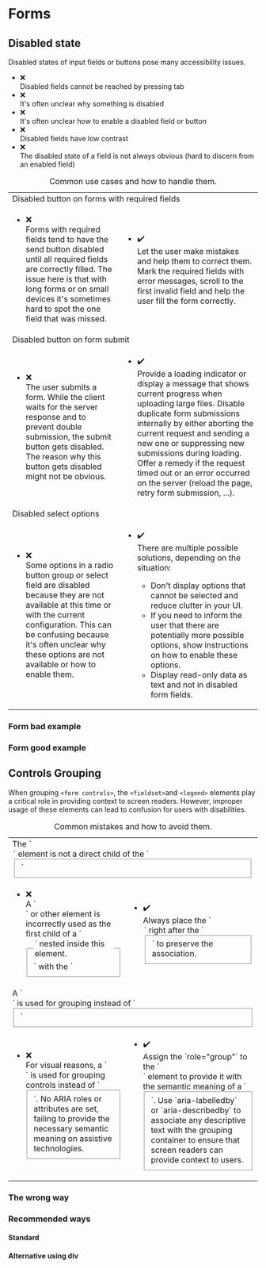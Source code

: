 
<Meta of={FormsStories} />

# Forms

## Disabled state

Disabled states of input fields or buttons pose many accessibility issues.

<ul class="list-unstyled ms-regular">
  <li class="d-flex gap-mini">
    <div>❌</div>
    <div>Disabled fields cannot be reached by pressing tab</div>
  </li>
  <li class="d-flex gap-mini">
    <div>❌</div>
    <div>It's often unclear why something is disabled</div>
  </li>
  <li class="d-flex gap-mini">
    <div>❌</div>
    <div>It's often unclear how to enable a disabled field or button</div>
  </li>
  <li class="d-flex gap-mini">
    <div>❌</div>
    <div>Disabled fields have low contrast</div>
  </li>
  <li class="d-flex gap-mini">
    <div>❌</div>
    <div>
      The disabled state of a field is not always obvious (hard to discern from an enabled field)
    </div>
  </li>
</ul>

<div class="table-responsive">
  <table class="table caption-top">
    <caption>Common use cases and how to handle them.</caption>
    <colgroup>
      <col style={{ width: '50%' }} />
      <col style={{ width: '50%' }} />
    </colgroup>
    <tbody>
      <tr>
        <td colSpan="2" class="fw-bold">
          Disabled button on forms with required fields
        </td>
      </tr>
      <tr>
        <td>
          <ul class="list-unstyled">
            <li class="d-flex gap-mini">
              <div>❌</div>
              <div>
                Forms with required fields tend to have the send button disabled until all required
                fields are correctly filled. The issue here is that with long forms or on small
                devices it's sometimes hard to spot the one field that was missed.
              </div>
            </li>
          </ul>
        </td>
        <td>
          <ul class="list-unstyled">
            <li class="d-flex gap-mini">
              <div>✔️</div>
              <div>
                Let the user make mistakes and help them to correct them. Mark the required fields
                with error messages, scroll to the first invalid field and help the user fill the
                form correctly.
              </div>
            </li>
          </ul>
        </td>
      </tr>
      <tr>
        <td colSpan="2" class="fw-bold">
          Disabled button on form submit
        </td>
      </tr>
      <tr>
        <td>
          <ul class="list-unstyled">
            <li class="d-flex gap-mini">
              <div>❌</div>
              <div>
                The user submits a form. While the client waits for the server response and to
                prevent double submission, the submit button gets disabled. The reason why this
                button gets disabled might not be obvious.
              </div>
            </li>
          </ul>
        </td>
        <td>
          <ul class="list-unstyled">
            <li class="d-flex gap-mini">
              <div>✔️</div>
              <div>
                Provide a loading indicator or display a message that shows current progress when
                uploading large files. Disable duplicate form submissions internally by either
                aborting the current request and sending a new one or suppressing new submissions
                during loading. Offer a remedy if the request timed out or an error occurred on the
                server (reload the page, retry form submission, ...).
              </div>
            </li>
          </ul>
        </td>
      </tr>
      <tr>
        <td colSpan="2" class="fw-bold">
          Disabled select options
        </td>
      </tr>
      <tr>
        <td>
          <ul class="list-unstyled">
            <li class="d-flex gap-mini">
              <div>❌</div>
              <div>
                Some options in a radio button group or select field are disabled because they are
                not available at this time or with the current configuration. This can be confusing
                because it's often unclear why these options are not available or how to enable
                them.
              </div>
            </li>
          </ul>
        </td>
        <td>
          <ul class="list-unstyled">
            <li class="d-flex gap-mini">
              <div>✔️</div>
              <div>
                There are multiple possible solutions, depending on the situation:
                <ul>
                  <li>
                    Don't display options that cannot be selected and reduce clutter in your UI.
                  </li>
                  <li>
                    If you need to inform the user that there are potentially more possible options,
                    show instructions on how to enable these options.
                  </li>
                  <li>Display read-only data as text and not in disabled form fields.</li>
                </ul>
              </div>
            </li>
          </ul>
        </td>
      </tr>
    </tbody>
  </table>
</div>

### Form bad example

<Canvas of={FormsStories.FormBadExample} />

### Form good example

<Canvas of={FormsStories.FormGoodExample} />

## Controls Grouping

When grouping `<form controls>`, the `<fieldset>`and `<legend>` elements play a critical role in providing context to screen readers. However, improper usage of these elements can lead to confusion for users with disabilities.

<div class="table-responsive">
  <table class="table caption-top">
    <caption>Common mistakes and how to avoid them.</caption>
    <colgroup>
      <col style={{ width: '50%' }} />
      <col style={{ width: '50%' }} />
    </colgroup>
    <tbody>
      <tr>
        <td colSpan="2" class="fw-bold">
          The `<legend>` element is not a direct child of the `<fieldset>`
        </td>
      </tr>
      <tr>
        <td>
          <ul class="list-unstyled">
            <li class="d-flex gap-mini">
              <div>❌</div>
              <div>A `<div>` or other element is incorrectly used as the first child of a `<fieldset>` with the `<legend>` nested inside this element.</div>
            </li>
          </ul>
        </td>
        <td>
          <ul class="list-unstyled">
            <li class="d-flex gap-mini">
              <div>✔️</div>
              <div>Always place the `<legend>` right after the `<fieldset>` to preserve the association.</div>
            </li>
          </ul>
        </td>
      </tr>
      <tr>
        <td colSpan="2" class="fw-bold">
          A `<div>` is used for grouping instead of `<fieldset>`
        </td>
      </tr>
      <tr>
        <td>
          <ul class="list-unstyled">
            <li class="d-flex gap-mini">
              <div>❌</div>
              <div>For visual reasons, a `<div>` is used for grouping controls instead of `<fieldset>`. No ARIA roles or attributes are set, failing to provide the necessary semantic meaning on assistive technologies.</div>
            </li>
          </ul>
        </td>
        <td>
          <ul class="list-unstyled">
            <li class="d-flex gap-mini">
              <div>✔️</div>
              <div>Assign the `role="group"` to the `<div>` element to provide it with the semantic meaning of a `<fieldset>`. Use `aria-labelledby` or `aria-describedby` to associate any descriptive text with the grouping container to ensure that screen readers can provide context to users.</div>
            </li>
          </ul>
        </td>
      </tr>
    </tbody>
  </table>
</div>

### The wrong way

<Canvas of={FormsStories.FieldsetDontExample} />

### Recommended ways

#### Standard

<Canvas of={FormsStories.FieldsetDoExample} />

#### Alternative using div

<Canvas of={FormsStories.DivForGroupingExample} />
